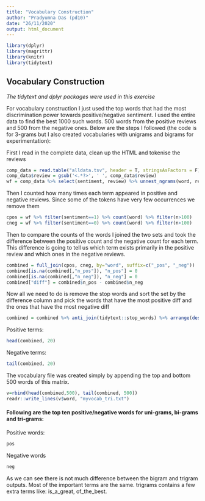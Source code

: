 ---
title: "Vocabulary Construction"
author: "Pradyumna Das (pd10)"
date: "26/11/2020"
output: html_document
---
```{r load-packages, include=FALSE}
library(dplyr)
library(magrittr)
library(knitr)
library(tidytext)
```
## Vocabulary Construction

_The tidytext and dplyr packages were used in this exercise_

For vocabulary construction I just used the top words that had the most discrimination power towards positive/negative sentiment. I used the entire data to find the best 1000 such words. 500 words from the positive reviews and 500 from the negative ones. Below are the steps I followed (the code is for 3-grams but I also created vocabularies with unigrams and bigrams for experimentation):

First I read in the complete data, clean up the HTML and tokenise the reviews
```{r}
comp_data = read.table("alldata.tsv", header = T, stringsAsFactors = F)
comp_data$review = gsub('<.*?>', ' ', comp_data$review)
wf = comp_data %>% select(sentiment, review) %>% unnest_ngrams(word, review, n=3, n_min=1,ngram_delim="_")
```

Then I counted how many times each term appeared in positive and negative reviews. Since some of the tokens have very few occurrences we remove them
```{r}
cpos = wf %>% filter(sentiment==1) %>% count(word) %>% filter(n>100)
cneg = wf %>% filter(sentiment==0) %>% count(word) %>% filter(n>100)
```

Then to compare the counts of the words I joined the two sets and took the difference between the positive count and the negative count for each term. This difference is going to tell us which term exists primarily in the positive review and which ones in the negative reviews.
```{r}
combined = full_join(cpos, cneg, by="word", suffix=c("_pos", "_neg"))
combined[is.na(combined[,"n_pos"]), "n_pos"] = 0
combined[is.na(combined[,"n_neg"]), "n_neg"] = 0
combined["diff"] = combined$n_pos - combined$n_neg
```

Now all we need to do is remove the stop words and sort the set by the difference column and pick the words that have the most positive diff and the ones that have the most negative diff
```{r echo=FALSE}
combined = combined %>% anti_join(tidytext::stop_words) %>% arrange(desc(diff))
```

Positive terms:
```{r}
head(combined, 20)
```
  
Negative terms:
```{r}
tail(combined, 20)
```
  
The vocabulary file was created simply by appending the top and bottom 500 words of this matrix.
```{r}
v=rbind(head(combined,500), tail(combined, 500))
readr::write_lines(v$word, "myvocab_tri.txt")
```

  
#### Following are the top ten positive/negative words for uni-grams, bi-grams and tri-grams:
  
Positive words:

```{r echo=F}
pos
```

Negative words
```{r echo=F}
neg
```
As we can see there is not much difference between the bigram and trigram outputs. Most of the important terms are the same. trigrams contains a few extra terms like: is_a_great, of_the_best.
